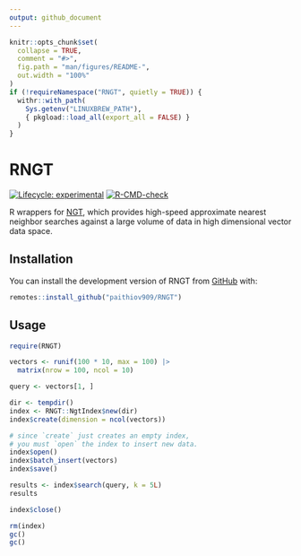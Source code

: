 ```yaml
---
output: github_document
---
```


<!-- README.md is generated from README.Rmd. Please edit that file -->

```r
knitr::opts_chunk$set(
  collapse = TRUE,
  comment = "#>",
  fig.path = "man/figures/README-",
  out.width = "100%"
)
if (!requireNamespace("RNGT", quietly = TRUE)) {
  withr::with_path(
    Sys.getenv("LINUXBREW_PATH"),
    { pkgload::load_all(export_all = FALSE) }
  )
}
```

# RNGT

<!-- badges: start -->
[![Lifecycle: experimental](https://img.shields.io/badge/lifecycle-experimental-orange.svg)](https://lifecycle.r-lib.org/articles/stages.html#experimental)
[![R-CMD-check](https://github.com/paithiov909/RNGT/actions/workflows/R-CMD-check.yaml/badge.svg)](https://github.com/paithiov909/RNGT/actions/workflows/R-CMD-check.yaml)
<!-- badges: end -->

R wrappers for [NGT](https://github.com/yahoojapan/NGT), which provides high-speed approximate nearest neighbor searches against a large volume of data in high dimensional vector data space.

## Installation

You can install the development version of RNGT from [GitHub](https://github.com/paithiov909/RNGT) with:

``` r
remotes::install_github("paithiov909/RNGT")
```

## Usage

```r
require(RNGT)

vectors <- runif(100 * 10, max = 100) |>
  matrix(nrow = 100, ncol = 10)

query <- vectors[1, ]

dir <- tempdir()
index <- RNGT::NgtIndex$new(dir)
index$create(dimension = ncol(vectors))

# since `create` just creates an empty index,
# you must `open` the index to insert new data.
index$open()
index$batch_insert(vectors)
index$save()

results <- index$search(query, k = 5L)
results

index$close()
```

```r
rm(index)
gc()
gc()
```

